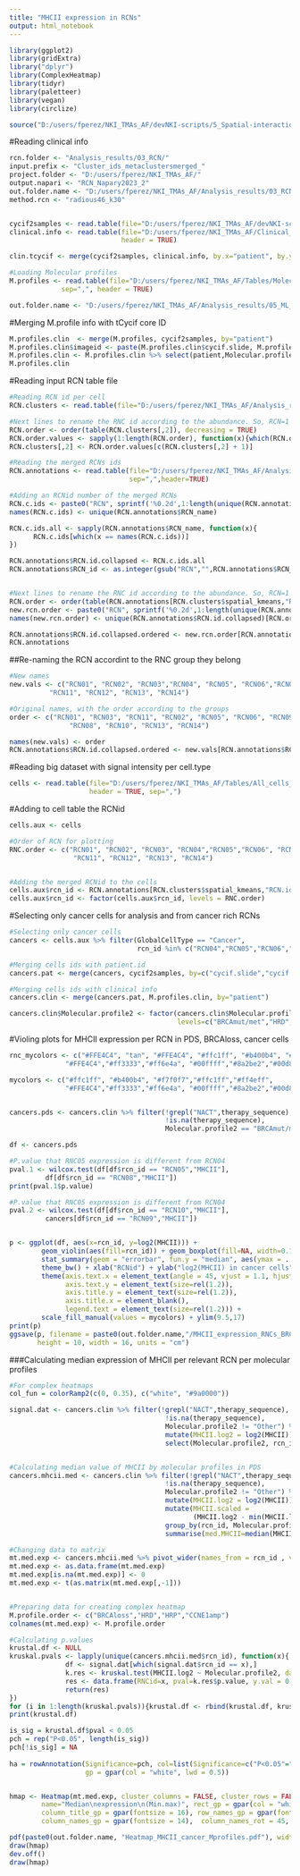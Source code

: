 ---
title: "MHCII expression in RCNs"
output: html_notebook
---


```{r}
library(ggplot2)
library(gridExtra)
library("dplyr")
library(ComplexHeatmap)
library(tidyr)
library(paletteer)
library(vegan)
library(circlize)

source("D:/users/fperez/NKI_TMAs_AF/devNKI-scripts/5_Spatial-interactions/RCN_inspection_functions.R")
```




#Reading clinical info
```{r}
rcn.folder <- "Analysis_results/03_RCN/"
input.prefix <- "Cluster_ids_metaclustersmerged_"
project.folder <- "D:/users/fperez/NKI_TMAs_AF/"
output.napari <- "RCN_Napary2023_2"
out.folder.name <- "D:/users/fperez/NKI_TMAs_AF/Analysis_results/03_RCN_2024/"
method.rcn <- "radious46_k30"


cycif2samples <- read.table(file="D:/users/fperez/NKI_TMAs_AF/devNKI-scripts/3_Cell-typeClassification/tCicyf_patients-cores_pass.csv", sep=",", header = TRUE)
clinical.info <- read.table(file="D:/users/fperez/NKI_TMAs_AF/Clinical_data/T-CycIF.updated.csv", sep=",",
                            header = TRUE)

clin.tcycif <- merge(cycif2samples, clinical.info, by.x="patient", by.y="TnumberAVL")

#Loading Molecular profiles
M.profiles <- read.table(file="D:/users/fperez/NKI_TMAs_AF/Tables/Molecular_profiles_patients_20231208.csv",
             sep=",", header = TRUE)

out.folder.name <- "D:/users/fperez/NKI_TMAs_AF/Analysis_results/05_ML_validations/"

```


#Merging M.profile info with tCycif core ID
```{r}
M.profiles.clin  <- merge(M.profiles, cycif2samples, by="patient")
M.profiles.clin$imageid <- paste(M.profiles.clin$cycif.slide, M.profiles.clin$cycif.core.id, sep="_")
M.profiles.clin <- M.profiles.clin %>% select(patient,Molecular.profile2,therapy_sequence,imageid)
M.profiles.clin
```


#Reading input RCN table file
```{r}
#Reading RCN id per cell
RCN.clusters <- read.table(file="D:/users/fperez/NKI_TMAs_AF/Analysis_results/Spatial_analysis/Cluster_ids_radius46_k40_metaclusters_20240113.csv", header = TRUE, sep=",")

#Next lines to rename the RNC id according to the abundance. So, RCN=1 would be the most abundant 
RCN.order <- order(table(RCN.clusters[,2]), decreasing = TRUE)
RCN.order.values <- sapply(1:length(RCN.order), function(x){which(RCN.order == x)})
RCN.clusters[,2] <- RCN.order.values[c(RCN.clusters[,2] + 1)]

#Reading the merged RCNs ids
RCN.annotations <- read.table(file="D:/users/fperez/NKI_TMAs_AF/Analysis_results/03_RCN_2024_metaclusters/Merged_RCNs.csv",
                              sep=",",header=TRUE)

#Adding an RCNid number of the merged RCNs
RCN.c.ids <- paste0("RCN", sprintf('%0.2d',1:length(unique(RCN.annotations$RCN_name))))
names(RCN.c.ids) <- unique(RCN.annotations$RCN_name)

RCN.c.ids.all <- sapply(RCN.annotations$RCN_name, function(x){
      RCN.c.ids[which(x == names(RCN.c.ids))]
})

RCN.annotations$RCN.id.collapsed <- RCN.c.ids.all
RCN.annotations$RCN_id <- as.integer(gsub("RCN","",RCN.annotations$RCN_id))


#Next lines to rename the RNC id according to the abundance. So, RCN=1 would be the most abundant 
RCN.order <- order(table(RCN.annotations[RCN.clusters$spatial_kmeans,"RCN.id.collapsed"]), decreasing = TRUE)
new.rcn.order <- paste0("RCN", sprintf('%0.2d',1:length(unique(RCN.annotations$RCN.id.collapsed))))
names(new.rcn.order) <- unique(RCN.annotations$RCN.id.collapsed)[RCN.order]

RCN.annotations$RCN.id.collapsed.ordered <- new.rcn.order[RCN.annotations$RCN.id.collapsed]
RCN.annotations
```



##Re-naming the RCN accordint to the RNC group they belong
```{r}
#New names
new.vals <- c("RCN01", "RCN02", "RCN03","RCN04", "RCN05", "RCN06","RCN07", "RCN08", "RCN09","RCN10",
          "RCN11", "RCN12", "RCN13", "RCN14")

#Original names, with the order according to the groups
order <- c("RCN01", "RCN03", "RCN11", "RCN02", "RCN05", "RCN06", "RCN09", "RCN12", "RCN04", "RCN07",
               "RCN08", "RCN10", "RCN13", "RCN14")

names(new.vals) <- order
RCN.annotations$RCN.id.collapsed.ordered <- new.vals[RCN.annotations$RCN.id.collapsed.ordered]
```


#Reading big dataset with signal intensity per cell.type
```{r}
cells <- read.table(file="D:/users/fperez/NKI_TMAs_AF/Tables/All_cells_subtype-info_20231129.csv",
                    header = TRUE, sep=",")
```

#Adding to cell table the RCNid
```{r}
cells.aux <- cells

#Order of RCN for plotting
RNC.order <- c("RCN01", "RCN02", "RCN03", "RCN04","RCN05","RCN06", "RCN07","RCN08", "RCN09", "RCN10",
                "RCN11", "RCN12", "RCN13", "RCN14")


#Adding the merged RCNid to the cells
cells.aux$rcn_id <- RCN.annotations[RCN.clusters$spatial_kmeans,"RCN.id.collapsed.ordered"]
cells.aux$rcn_id <- factor(cells.aux$rcn_id, levels = RNC.order)
```

#Selecting only cancer cells for analysis and from cancer rich RCNs
```{r}
#Selecting only cancer cells
cancers <- cells.aux %>% filter(GlobalCellType == "Cancer",
                                rcn_id %in% c("RCN04","RCN05","RCN06","RCN07","RCN08","RCN09","RCN10"))

#Merging cells ids with patient.id 
cancers.pat <- merge(cancers, cycif2samples, by=c("cycif.slide","cycif.core.id"))

#Merging cells ids with clinical info
cancers.clin <- merge(cancers.pat, M.profiles.clin, by="patient")

cancers.clin$Molecular.profile2 <- factor(cancers.clin$Molecular.profile2,
                                          levels=c("BRCAmut/met","HRD","HRP","CCNE1amp","Other"))
```



#Violing plots for MHCII expression per RCN in PDS, BRCAloss, cancer cells
```{r}
rnc_mycolors <- c("#FFE4C4", "tan", "#FFE4C4", "#ffc1ff", "#b400b4", "#f7f0f7","#ffc1ff","#ff4eff",
              "#FFE4C4","#ff3333","#ff6e4a", "#00ffff","#8a2be2","#00d800")

mycolors <- c("#ffc1ff", "#b400b4", "#f7f0f7","#ffc1ff","#ff4eff",
              "#FFE4C4","#ff3333","#ff6e4a", "#00ffff","#8a2be2","#00d800")


cancers.pds <- cancers.clin %>% filter(!grepl("NACT",therapy_sequence),
                                       !is.na(therapy_sequence),
                                       Molecular.profile2 == "BRCAmut/met")

df <- cancers.pds

#P.value that RNC05 expression is different from RCN04
pval.1 <- wilcox.test(df[df$rcn_id == "RCN05","MHCII"],
         df[df$rcn_id == "RCN08","MHCII"])
print(pval.1$p.value)

#P.value that RNC05 expression is different from RCN04
pval.2 <- wilcox.test(df[df$rcn_id == "RCN10","MHCII"],
         cancers[df$rcn_id == "RCN09","MHCII"])


p <- ggplot(df, aes(x=rcn_id, y=log2(MHCII))) +
        geom_violin(aes(fill=rcn_id)) + geom_boxplot(fill=NA, width=0.1, outlier.shape = NA) +
        stat_summary(geom = "errorbar", fun.y = "median", aes(ymax = ..y.., ymin = ..y..), width=0.6, size = 0.8) + 
        theme_bw() + xlab("RCNid") + ylab("log2(MHCII) in cancer cells") +
        theme(axis.text.x = element_text(angle = 45, vjust = 1.1, hjust=1, size=rel(1.2)),
              axis.text.y = element_text(size=rel(1.2)),
              axis.title.y = element_text(size=rel(1.2)),
              axis.title.x = element_blank(),
              legend.text = element_text(size=rel(1.2))) +
        scale_fill_manual(values = mycolors) + ylim(9.5,17)
print(p)
ggsave(p, filename = paste0(out.folder.name,"/MHCII_expression_RNCs_BRCAmut_PDS.svg"),
       height = 10, width = 16, units = "cm")

```


###Calculating median expression of MHCII per relevant RCN per molecular profiles
```{r}
#For complex heatmaps
col_fun = colorRamp2(c(0, 0.35), c("white", "#9a0000"))

signal.dat <- cancers.clin %>% filter(!grepl("NACT",therapy_sequence),
                                       !is.na(therapy_sequence),
                                       Molecular.profile2 != "Other") %>%
                                       mutate(MHCII.log2 = log2(MHCII)) %>% 
                                       select(Molecular.profile2, rcn_id, MHCII.log2)


#Calculating median value of MHCII by molecular profiles in PDS
cancers.mhcii.med <- cancers.clin %>% filter(!grepl("NACT",therapy_sequence),
                                       !is.na(therapy_sequence),
                                       Molecular.profile2 != "Other") %>%
                                       mutate(MHCII.log2 = log2(MHCII)) %>% 
                                       mutate(MHCII.scaled = 
                                              (MHCII.log2 - min(MHCII.log2))/(max(MHCII.log2) - min(MHCII.log2))) %>% 
                                       group_by(rcn_id, Molecular.profile2) %>% 
                                       summarise(med.MHCII=median(MHCII.scaled))

#Changing data to matrix 
mt.med.exp <- cancers.mhcii.med %>% pivot_wider(names_from = rcn_id , values_from = med.MHCII)
mt.med.exp <- as.data.frame(mt.med.exp)
mt.med.exp[is.na(mt.med.exp)] <- 0
mt.med.exp <- t(as.matrix(mt.med.exp[,-1]))


#Preparing data for creating complex heatmap
M.profile.order <- c("BRCAloss","HRD","HRP","CCNE1amp")
colnames(mt.med.exp) <- M.profile.order

#Calculating p.values
krustal.df <- NULL
kruskal.pvals <- lapply(unique(cancers.mhcii.med$rcn_id), function(x){
              df <- signal.dat[which(signal.dat$rcn_id == x),]
              k.res <- kruskal.test(MHCII.log2 ~ Molecular.profile2, data=df)
              res <- data.frame(RNCid=x, pval=k.res$p.value, y.val = 0.8)
              return(res)
})
for (i in 1:length(kruskal.pvals)){krustal.df <- rbind(krustal.df, kruskal.pvals[[i]])}
print(krustal.df)

is_sig = krustal.df$pval < 0.05
pch = rep("P<0.05", length(is_sig))
pch[!is_sig] = NA
  
ha = rowAnnotation(Significance=pch, col=list(Significance=c("P<0.05"="cyan4")), na_col="grey95",
                   gp = gpar(col = "white", lwd = 0.5))


hmap <- Heatmap(mt.med.exp, cluster_columns = FALSE, cluster_rows = FALSE, row_names_side = "left",
        name="Median\nexpression\n(Min.max)", rect_gp = gpar(col = "white", lwd = 0.5), col = col_fun,
        column_title_gp = gpar(fontsize = 16), row_names_gp = gpar(fontsize = 12),
        column_names_gp = gpar(fontsize = 14),  column_names_rot = 45, right_annotation = ha)

pdf(paste0(out.folder.name, "Heatmap_MHCII_cancer_Mprofiles.pdf"), width=3, height=3)
draw(hmap)
dev.off()
draw(hmap)
```